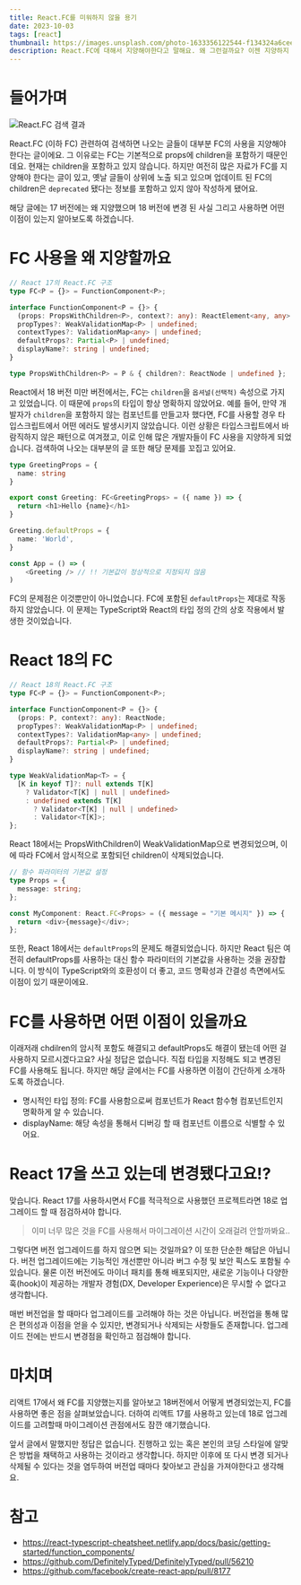 ```yaml
---
title: React.FC를 미워하지 않을 용기
date: 2023-10-03
tags: [react]
thumbnail: https://images.unsplash.com/photo-1633356122544-f134324a6cee?w=800&auto=format&fit=crop&q=60&ixlib=rb-4.0.3&ixid=M3wxMjA3fDB8MHxzZWFyY2h8Mnx8UmVhY3R8ZW58MHx8MHx8fDA%3D
description: React.FC에 대해서 지양해야한다고 말해요. 왜 그런걸까요? 이젠 지양하지 않아도 돼요.
---
```


# 들어가며

![React.FC 검색 결과](../public/assets/react-fc.png)

React.FC (이하 FC) 관련하여 검색하면 나오는 글들이 대부분 FC의 사용을 지양해야 한다는 글이에요. 그 이유로는 FC는 기본적으로 props에 children을 포함하기 때문인데요. 현재는 children을 포함하고 있지 않습니다. 하지만 여전히 많은 자료가 FC를 지양해야 한다는 글이 있고, 옛날 글들이 상위에 노출 되고 있으며 업데이트 된 FC의 children은 `deprecated` 됐다는 정보를 포함하고 있지 않아 작성하게 됐어요.

해당 글에는 17 버전에는 왜 지양했으며 18 버전에 변경 된 사실 그리고 사용하면 어떤 이점이 있는지 알아보도록 하겠습니다.

# FC 사용을 왜 지양할까요

```typescript
// React 17의 React.FC 구조
type FC<P = {}> = FunctionComponent<P>;

interface FunctionComponent<P = {}> {
  (props: PropsWithChildren<P>, context?: any): ReactElement<any, any> | null;
  propTypes?: WeakValidationMap<P> | undefined;
  contextTypes?: ValidationMap<any> | undefined;
  defaultProps?: Partial<P> | undefined;
  displayName?: string | undefined;
}

type PropsWithChildren<P> = P & { children?: ReactNode | undefined };
```

React에서 18 버전 미만 버전에서는, FC는 `children`을 `옵셔널(선택적)` 속성으로 가지고 있었습니다. 이 때문에 `props`의 타입이 항상 명확하지 않았어요. 예를 들어, 만약 개발자가 `children`을 포함하지 않는 컴포넌트를 만들고자 했다면, FC를 사용할 경우 타입스크립트에서 어떤 에러도 발생시키지 않았습니다. 이런 상황은 타입스크립트에서 바람직하지 않은 패턴으로 여겨졌고, 이로 인해 많은 개발자들이 FC 사용을 지양하게 되었습니다. 검색하여 나오는 대부분의 글 또한 해당 문제를 꼬집고 있어요.

```typescript
type GreetingProps = {
  name: string
}

export const Greeting: FC<GreetingProps> = ({ name }) => {
  return <h1>Hello {name}</h1>
}

Greeting.defaultProps = {
  name: 'World',
}

const App = () => (
    <Greeting /> // !! 기본값이 정상적으로 지정되지 않음
)
```

FC의 문제점은 이것뿐만이 아니었습니다. FC에 포함된 `defaultProps`는 제대로 작동하지 않았습니다. 이 문제는 TypeScript와 React의 타입 정의 간의 상호 작용에서 발생한 것이었습니다.

# React 18의 FC

```typescript
// React 18의 React.FC 구조
type FC<P = {}> = FunctionComponent<P>;

interface FunctionComponent<P = {}> {
  (props: P, context?: any): ReactNode;
  propTypes?: WeakValidationMap<P> | undefined;
  contextTypes?: ValidationMap<any> | undefined;
  defaultProps?: Partial<P> | undefined;
  displayName?: string | undefined;
}

type WeakValidationMap<T> = {
  [K in keyof T]?: null extends T[K]
    ? Validator<T[K] | null | undefined>
    : undefined extends T[K]
      ? Validator<T[K] | null | undefined>
      : Validator<T[K]>;
};
```

React 18에서는 PropsWithChildren이 WeakValidationMap으로 변경되었으며, 이에 따라 FC에서 암시적으로 포함되던 children이 삭제되었습니다.

```typescript
// 함수 파라미터의 기본값 설정
type Props = {
  message: string;
};

const MyComponent: React.FC<Props> = ({ message = "기본 메시지" }) => {
  return <div>{message}</div>;
};
```

또한, React 18에서는 `defaultProps`의 문제도 해결되었습니다. 하지만 React 팀은 여전히 defaultProps를 사용하는 대신 함수 파라미터의 기본값을 사용하는 것을 권장합니다. 이 방식이 TypeScript와의 호환성이 더 좋고, 코드 명확성과 간결성 측면에서도 이점이 있기 때문이에요.

# FC를 사용하면 어떤 이점이 있을까요

이래저래 chdilren의 암시적 포함도 해결되고 defaultProps도 해결이 됐는데 어떤 걸 사용하지 모르시겠다고요? 사실 정답은 없습니다. 직접 타입을 지정해도 되고 변경된 FC를 사용해도 됩니다. 하지만 해당 글에서는 FC를 사용하면 이점이 간단하게 소개하도록 하겠습니다.

- 명시적인 타입 정의: FC를 사용함으로써 컴포넌트가 React 함수형 컴포넌트인지 명확하게 알 수 있습니다.
- displayName: 해당 속성을 통해서 디버깅 할 때 컴포넌트 이름으로 식별할 수 있어요.

# React 17을 쓰고 있는데 변경됐다고요!?

맞습니다. React 17를 사용하시면서 FC를 적극적으로 사용했던 프로젝트라면 18로 업그레이드 할 때 점검하셔야 합니다.

> 이미 너무 많은 것을 FC를 사용해서 마이그레이션 시간이 오래걸려 안할까봐요..

그렇다면 버전 업그레이드를 하지 않으면 되는 것일까요? 이 또한 단순한 해답은 아닙니다. 버전 업그레이드에는 기능적인 개선뿐만 아니라 버그 수정 및 보안 픽스도 포함될 수 있습니다. 물론 이전 버전에도 마이너 패치를 통해 배포되지만, 새로운 기능이나 다양한 훅(hook)이 제공하는 개발자 경험(DX, Developer Experience)은 무시할 수 없다고 생각합니다.

매번 버전업을 할 때마다 업그레이드를 고려해야 하는 것은 아닙니다. 버전업을 통해 많은 편의성과 이점을 얻을 수 있지만, 변경되거나 삭제되는 사항들도 존재합니다. 업그레이드 전에는 반드시 변경점을 확인하고 점검해야 합니다.

# 마치며

리액트 17에서 왜 FC를 지양했는지를 알아보고 18버전에서 어떻게 변경되었는지, FC를 사용하면 좋은 점을 살펴보았습니다. 더하여 리액트 17를 사용하고 있는데 18로 업그레이드를 고려할때 마이그레이션 관점에서도 잠깐 얘기했습니다.

앞서 글에서 말했지만 정답은 없습니다. 진행하고 있는 혹은 본인의 코딩 스타일에 알맞은 방법을 채택하고 사용하는 것이라고 생각합니다. 하지만 이후에 또 다시 변경 되거나 삭제될 수 있다는 것을 염두하여 버전업 때마다 찾아보고 관심을 가져야한다고 생각해요.

# 참고

- https://react-typescript-cheatsheet.netlify.app/docs/basic/getting-started/function_components/
- https://github.com/DefinitelyTyped/DefinitelyTyped/pull/56210
- https://github.com/facebook/create-react-app/pull/8177
